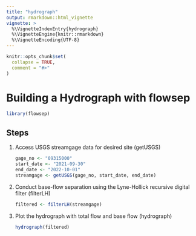 ```yaml
---
title: "hydrograph"
output: rmarkdown::html_vignette
vignette: >
  %\VignetteIndexEntry{hydrograph}
  %\VignetteEngine{knitr::rmarkdown}
  %\VignetteEncoding{UTF-8}
---
```


```r
knitr::opts_chunk$set(
  collapse = TRUE,
  comment = "#>"
)
```

# Building a Hydrograph with flowsep

```r
library(flowsep)
```

## Steps

1.  Access USGS streamgage data for desired site (getUSGS)

    ```r
    gage_no <- "09315000"
    start_date <- "2021-09-30"
    end_date <- "2022-10-01"
    streamgage <- getUSGS(gage_no, start_date, end_date)
    ```

2.  Conduct base-flow separation using the Lyne-Hollick recursive digital filter (filterLH)

    ```r
    filtered <- filterLH(streamgage)
    ```

3.  Plot the hydrograph with total flow and base flow (hydrograph)

    ```r
    hydrograph(filtered)
    ```
